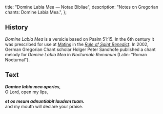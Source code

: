   title: "Domine Labia Mea — Notae Bibliae",
  description: "Notes on Gregorian chants: Domine Labia Mea.",
};

<Initial text="Domine Labia Mea" />

## History

*Domine Labia Mea* is a versicle based on Psalm 51:15. In the 6th century it was prescribed for use at [Matins](/glossary/liturgical-terms#matins) in the [*Rule of Saint Benedict*](/people/saints/medieval/benedict-of-nursia). In 2002, German Gregorian Chant scholar Holger Peter Sandhofe published a chant melody for *Domine Labia Mea* in *Nocturnale Romanum* (Latin: "Roman Nocturnal").

## Text

***Domine labia mea aperies,***<br/>
O Lord, open my lips,

***et os meum adnuntiabit laudem tuam.***<br/>
and my mouth will declare your praise.
